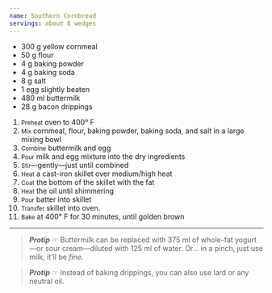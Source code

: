 ```yaml
---
name: Southern Cornbread
servings: about 8 wedges
---
```


- 300 g yellow cornmeal
- 50 g flour
- 4 g baking powder
- 4 g baking soda
- 8 g salt
- 1 egg slightly beaten
- 480 ml buttermilk
- 28 g bacon drippings

1. <small>Preheat</small> oven to 400&deg; F
1. <small>Mix</small> cornmeal, flour, baking powder, baking soda, and salt in a large mixing bowl
1. <small>Combine</small> buttermilk and egg
1. <small>Pour</small> milk and egg mixture into the dry ingredients
1. <small>Stir</small>&mdash;gently&mdash;just until combined
1. <small>Heat</small> a cast-iron skillet over medium/high heat
1. <small>Coat</small> the bottom of the skillet with the fat
1. <small>Heat</small> the oil until shimmering
1. <small>Pour</small> batter into skillet
1. <small>Transfer</small> skillet into oven.
1. <small>Bake</small> at 400&deg; F for 30 minutes, until golden brown

---

> _**Protip**_ &#x261E; Buttermilk can be replaced with 375 ml of whole-fat yogurt&mdash;or sour cream&mdash;diluted with 125 ml of water. Or&hellip; in a pinch, just use milk, it'll be _fine_.

> _**Protip**_ &#x261E; Instead of baking drippings, you can also use lard or any neutral oil.